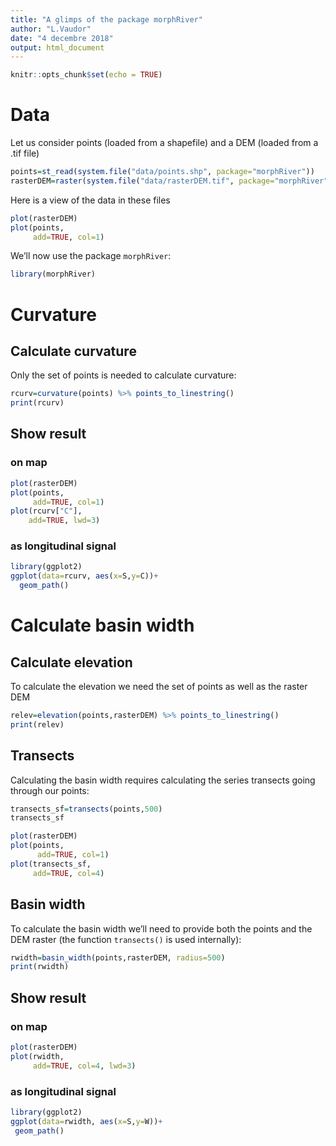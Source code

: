 ```yaml
---
title: "A glimps of the package morphRiver"
author: "L.Vaudor"
date: "4 decembre 2018"
output: html_document
---
```


```r
knitr::opts_chunk$set(echo = TRUE)
```

# Data

Let us consider points (loaded from a shapefile) and a DEM (loaded from a .tif file)

```r
points=st_read(system.file("data/points.shp", package="morphRiver"))
rasterDEM=raster(system.file("data/rasterDEM.tif", package="morphRiver"))
```

Here is a view of the data in these files

```r
plot(rasterDEM)
plot(points,
     add=TRUE, col=1)
```

We'll now use the package `morphRiver`:

```r
library(morphRiver)
```


# Curvature

## Calculate curvature

Only the set of points is needed to calculate curvature:

```r
rcurv=curvature(points) %>% points_to_linestring()
print(rcurv)
```

## Show result

### on map

```r
plot(rasterDEM)
plot(points,
     add=TRUE, col=1)
plot(rcurv["C"],
    add=TRUE, lwd=3)
```

### as longitudinal signal

```r
library(ggplot2)
ggplot(data=rcurv, aes(x=S,y=C))+
  geom_path()
```

# Calculate basin width

## Calculate elevation

To calculate the elevation we need the set of points as well as the raster DEM

```r
relev=elevation(points,rasterDEM) %>% points_to_linestring()
print(relev)
```

## Transects

Calculating the basin width requires calculating the series transects going through our points:

```r
transects_sf=transects(points,500)
transects_sf
```


```r
plot(rasterDEM)
plot(points,
      add=TRUE, col=1)
plot(transects_sf,
     add=TRUE, col=4)
```

## Basin width

To calculate the basin width we'll need to provide both the points and the DEM raster (the function `transects()` is used internally):

```r
rwidth=basin_width(points,rasterDEM, radius=500)
print(rwidth)
```


## Show result

### on map

```r
plot(rasterDEM)
plot(rwidth,
     add=TRUE, col=4, lwd=3)
```

### as longitudinal signal

```r
library(ggplot2)
ggplot(data=rwidth, aes(x=S,y=W))+
 geom_path()
```

